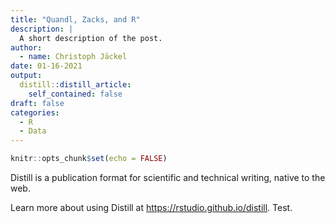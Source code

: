 ```yaml
---
title: "Quandl, Zacks, and R"
description: |
  A short description of the post.
author:
  - name: Christoph Jäckel
date: 01-16-2021
output:
  distill::distill_article:
    self_contained: false
draft: false
categories:
  - R
  - Data
---
```



```r
knitr::opts_chunk$set(echo = FALSE)
```

Distill is a publication format for scientific and technical writing, native to the web.

Learn more about using Distill at <https://rstudio.github.io/distill>. Test.


